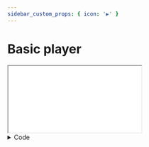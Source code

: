```yaml
---
sidebar_custom_props: { icon: '▶️' }
---
```


# Basic player


<iframe className={styles.player} src={useBaseUrl('/theoplayer/v8/examples/basic/demo.html')}></iframe>

<details>
    <summary>Code</summary>
    ```html showLineNumbers
    <div id="player" class="video-js theoplayer-skin vjs-16-9"></div>
    <script>
      var player = new THEOplayer.Player(document.querySelector('#player'), {
        libraryLocation: '/path/to/theoplayer',
        license: 'your_theoplayer_license',
      });
      player.source = {
        sources: [
          {
            src: '//cdn.theoplayer.com/video/big_buck_bunny/big_buck_bunny_metadata.m3u8',
            type: 'application/x-mpegurl',
          },
        ],
      };
    </script>
    ```
</details>
